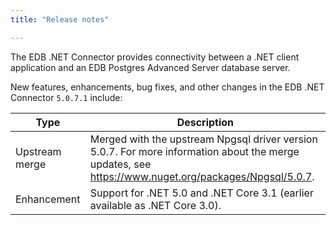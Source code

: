 ```yaml
---
title: "Release notes"

---
```

The EDB .NET Connector provides connectivity between a .NET client application and an EDB Postgres Advanced Server database server.

New features, enhancements, bug fixes, and other changes in the EDB .NET Connector `5.0.7.1` include:

| Type           | Description                                                                                                                                                     |
| -------------- | --------------------------------------------------------------------------------------------------------------------------------------------------------------- |
| Upstream merge | Merged with the upstream Npgsql driver version 5.0.7. For more information about the merge updates, see <https://www.nuget.org/packages/Npgsql/5.0.7>.        |
| Enhancement    | Support for .NET 5.0 and .NET Core 3.1 (earlier available as .NET Core 3.0).                                                                                    |